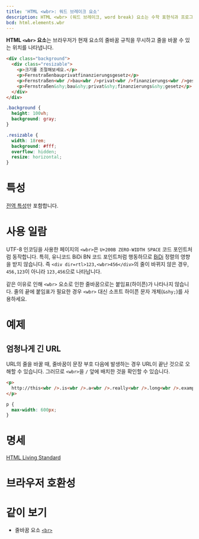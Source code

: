 ```yaml
---
title: 'HTML <wbr>: 워드 브레이크 요소'
description: HTML <wbr> (워드 브레이크, word break) 요소는 수학 표현식과 프로그래밍에서 변수의 이름을 나타냅니다.
bcd: html.elements.wbr
---
```


**HTML `<wbr>` 요소**는 브라우저가 현재 요소의 줄바꿈 규칙을 무시하고 줄을 바꿀 수 있는 위치를 나타냅니다.

<HTMLDemo height={200}>

```html
<div class="background">
  <div class="resizable">
    <p>크기를 조절해보세요.</p>
    <p>Fernstraßenbauprivatfinanzierungsgesetz</p>
    <p>Fernstraßen<wbr />bau<wbr />privat<wbr />finanzierungs<wbr />gesetz</p>
    <p>Fernstraßen&shy;bau&shy;privat&shy;finanzierungs&shy;gesetz</p>
  </div>
</div>
```

```css
.background {
  height: 100vh;
  background: gray;
}

.resizable {
  width: 18rem;
  background: #fff;
  overflow: hidden;
  resize: horizontal;
}
```

</HTMLDemo>

# 특성

[전역 특성](/docs/Web/HTML/Global_attributes)만 포함합니다.

# 사용 일람

UTF-8 인코딩을 사용한 페이지의 `<wbr>`은 `U+200B ZERO-WIDTH SPACE` 코드 포인트처럼 동작합니다. 특히, 유니코드 BiDi BN 코드 포인트처럼 행동하므로 [BiDi](https://developer.mozilla.org/en-US/docs/Glossary/BiDi) 정렬의 영향을 받지 않습니다. 즉 `<div dir=rtl>123,<wbr>456</div>`의 줄이 바뀌지 않은 경우, `456,123`이 아니라 `123,456`으로 나타납니다.

같은 이유로 인해 `<wbr>` 요소로 인한 줄바꿈으로는 붙임표(하이픈)가 나타나지 않습니다. 줄의 끝에 붙임표가 필요한 경우 `<wbr>` 대신 소프트 하이픈 문자 개체(`&shy;`)를 사용하세요.

# 예제

## 엄청나게 긴 URL

URL의 줄을 바꿀 때, 줄바꿈이 문장 부호 다음에 발생하는 경우 URL이 끝난 것으로 오해할 수 있습니다. 그러므로 `<wbr>`을 `/` 앞에 배치한 것을 확인할 수 있습니다.

```html name=long
<p>
  http://this<wbr />.is<wbr />.a<wbr />.really<wbr />.long<wbr />.example<wbr />.com/with<wbr />/deeper<wbr />/level<wbr />/pages<wbr />/deeper<wbr />/level<wbr />/pages<wbr />/deeper<wbr />/level<wbr />/pages<wbr />/deeper<wbr />/level<wbr />/pages<wbr />/deeper<wbr />/level<wbr />/pages
</p>
```

```css name=long hidden
p {
  max-width: 600px;
}
```

<LiveExample name="long" height={100} />

# 명세

[HTML Living Standard](https://html.spec.whatwg.org/multipage/semantics.html#the-wbr-element)

# 브라우저 호환성

<BrowserCompat data={bcd} />

# 같이 보기

- 줄바꿈 요소 [`<br>`](./br)
